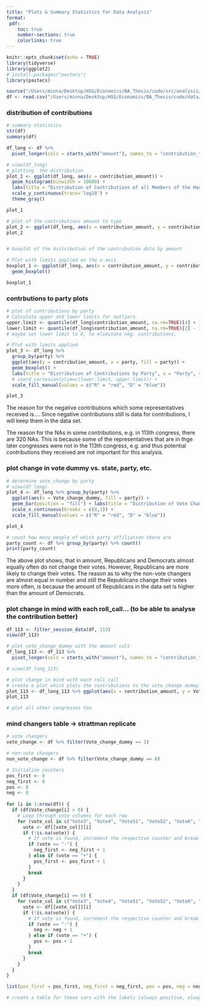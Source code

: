 ```yaml
---
title: "Plots & Summary Statistics for Data Analysis"
format:
 pdf:
    toc: true
    number-sections: true
    colorlinks: true
---
```


```r
knitr::opts_chunk$set(echo = TRUE)
library(tidyverse)
library(ggplot2)
# install.packages("pastecs")
library(pastecs)
```

```r
source("/Users/minna/Desktop/HSG/Economics/BA_Thesis/code/src/analysis/prep_analysis.R")
df <- read.csv("/Users/minna/Desktop/HSG/Economics/BA_Thesis/code/data/analysis/df.csv")
```

### distribution of contributions 
```r
# summary statistics 
str(df)
summary(df)
```
```r
df_long <- df %>%
  pivot_longer(cols = starts_with("amount"), names_to = "contribution_type", values_to = "contribution_amount")

# view(df_long)
# plotting  the distribution
plot_1 <- ggplot(df_long, aes(x = contribution_amount)) +
  geom_histogram(binwidth = 10000) +
  labs(title = "Distribution of Contributions of all Members of the House", x = "Contributions", y = "Number of Contributions (log)") + 
  scale_y_continuous(trans='log10') +
  theme_gray()

plot_1

# plot of the contributions amount to type
plot_2 <- ggplot(df_long, aes(x = contribution_amount, y = contribution_type)) + geom_col(fill = "cornflowerblue")
plot_2


# boxplot of the distribution of the contribution data by amount

# Plot with limits applied on the x-axis
boxplot_1 <- ggplot(df_long, aes(x = contribution_amount, y = contribution_type)) + 
  geom_boxplot() 

boxplot_1
```


### contrbutions to party plots
```r
# plot of contributions by party
# Calculate upper and lower limits for outliers
upper.limit <- quantile(df_long$contribution_amount, na.rm=TRUE)[4] + 1.5*IQR(df_long$contribution_amount, na.rm=TRUE)
lower.limit <- quantile(df_long$contribution_amount, na.rm=TRUE)[2] - 1.5*IQR(df_long$contribution_amount, na.rm=TRUE)
# maybe set lower limit to 0, to eliminate neg. contributions.

# Plot with limits applied
plot_3 <- df_long %>% 
  group_by(party) %>%
  ggplot(aes(y = contribution_amount, x = party, fill = party)) + 
  geom_boxplot() + 
  labs(title = "Distribution of Contributions by Party", x = "Party", y = "Contribution Amount") +
  # coord_cartesian(ylim=c(lower.limit, upper.limit)) +
  scale_fill_manual(values = c("R" = "red", "D" = "blue"))

plot_3

```

The reason for the negative contributions which some representatives received is.... Since negative contributions still is data for contributions, I will keep them in the data set. 

The reason for the NAs in some contributions, e.g. in 113th congress, there are 320 NAs. This is because some of the representatives that are in thge later congresses were not in the 113th congress, e.g. and thus potential contributions they received are not important for this analysis.

### plot change in vote dummy vs. state, party, etc. 
```r
# determine vote_change by party
# view(df_long)
plot_4 <- df_long %>% group_by(party) %>%
  ggplot(aes(x = Vote_change_dummy, fill = party)) + 
  geom_bar(position = "fill") + labs(title = "Distribution of Vote Change by Party", x = "Vote Change", y = "Party") + 
  scale_x_continuous(breaks = c(0,1)) +
  scale_fill_manual(values = c("R" = "red", "D" = "blue"))

plot_4

# count how many people of which party affiliation there are 
party_count <- df %>% group_by(party) %>% count()
print(party_count)
```

The above plot shows, that in amount, Republicans and Democrats almost equally often do not change their votes. However, Republicans are more likely to change their votes. The reason as to why the non-vote changers are almost equal in number and still the Republicans change their votes more often, is because the amount of Republicans in the data set is higher than the amount of Democrats.

### plot change in mind with each roll_call... (to be able to analyse the contribution better)
```r

df_113 <- filter_session_data(df, 113) 
view(df_113)

# plot vote_change_dummy with the amount cols
df_long_113 <- df_113 %>%
  pivot_longer(cols = starts_with("amount"), names_to = "contribution_type", values_to = "contribution_amount")

# view(df_long_113)

```

```r
# plot change in mind with each roll_call
# create a plot which plots the contributions to the vote_change dummy per session.
plot_113 <- df_long_113 %>% ggplot(aes(x = contribution_amount, y = Vote_change_dummy)) + geom_violin() + labs(title = "Distribution of Contributions to Vote Change Dummy", x = "Contributions", y = "Vote Change (1 = change, 0 = no change)")
plot_113

# plot all other congresses too 

```


### mind changers table -> strattman replicate
```r
# vote changers
vote_change <- df %>% filter(Vote_change_dummy == 1)

# non-vote changers
non_vote_change <- df %>% filter(Vote_change_dummy == 0)

# Initialize counters
pos_first <- 0
neg_first <- 0
pos <- 0 
neg <- 0
  
for (i in 1:nrow(df)) {
  if (df$Vote_change[i] > 0) {
    # Loop through vote columns for each row
    for (vote_col in c("Vote3", "Vote4", "Vote51", "Vote52", "Vote6", "Vote7")) {
      vote <- df[[vote_col]][i]
      if (!is.na(vote)) {
        # If vote is found, increment the respective counter and break the loop
        if (vote == "-") {
          neg_first <- neg_first + 1
        } else if (vote == "+") {
          pos_first <- pos_first + 1
        }
        break
      }
    }
  } 
  if (df$Vote_change[i] == 0) {
    for (vote_col in c("Vote3", "Vote4", "Vote51", "Vote52", "Vote6", "Vote7")) {
      vote <- df[[vote_col]][i]
      if (!is.na(vote)) {
        # If vote is found, increment the respective counter and break the loop
        if (vote == "-") {
          neg <- neg + 1
        } else if (vote == "+") {
          pos <- pos + 1
        }
        break
      }
    }
  }
}

list(pos_first = pos_first, neg_first = neg_first, pos = pos, neg = neg)

# create a table for these vars with the labels (always positive, always negative, change - change to negative, change to positive


```
